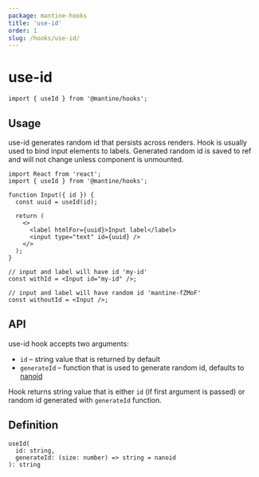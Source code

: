 ```yaml
---
package: mantine-hooks
title: 'use-id'
order: 1
slug: /hooks/use-id/
---
```


# use-id

<PageHeader
  source="mantine-hooks/src/hooks/use-id/use-id.ts"
  docs="hooks/use-id.mdx"
  package="@mantine/hooks"
/>

```tsx
import { useId } from '@mantine/hooks';
```

## Usage

use-id generates random id that persists across renders.
Hook is usually used to bind input elements to labels.
Generated random id is saved to ref and will not change unless component is unmounted.

```tsx
import React from 'react';
import { useId } from '@mantine/hooks';

function Input({ id }) {
  const uuid = useId(id);

  return (
    <>
      <label htmlFor={uuid}>Input label</label>
      <input type="text" id={uuid} />
    </>
  );
}

// input and label will have id 'my-id'
const withId = <Input id="my-id" />;

// input and label will have random id 'mantine-fZMoF'
const withoutId = <Input />;
```

## API

use-id hook accepts two arguments:

- `id` – string value that is returned by default
- `generateId` – function that is used to generate random id, defaults to [nanoid](https://www.npmjs.com/package/nanoid)

Hook returns string value that is either `id` (if first argument is passed) or random id generated with `generateId` function.

## Definition

```tsx
useId(
  id: string,
  generateId: (size: number) => string = nanoid
): string
```
